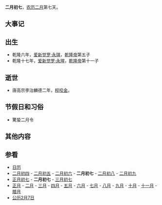 {{Lunar02Calendar}}
'''二月初七'''，[[农历|农历]][[二月_(农历)|二月]]第七天。

==大事记==

==出生==
*乾隆六年，[[爱新觉罗·永琪|爱新觉罗·永琪]]，[[乾隆帝|乾隆帝]]第五子
*乾隆十七年，[[爱新觉罗·永瑆|爱新觉罗·永瑆]]，[[乾隆帝|乾隆帝]]第十一子

==逝世==
*唐高宗李治麟德二年，[[程咬金|程咬金]]。

==节假日和习俗==
*驚蛰二月令

==其他内容==

==参看==
*[[历史上的今天|日历]]
*[[二月初四|二月初四]] - [[二月初五|二月初五]] - [[二月初六|二月初六]] - '''二月初七''' - [[二月初八|二月初八]] - [[二月初九|二月初九]]
*[[正月初七|正月初七]] - '''二月初七''' - [[三月初七|三月初七]]
*[[正月|正月]] - [[二月_(农历)|二月]] - [[三月_(农历)|三月]] - [[四月_(农历)|四月]] - [[五月_(农历)|五月]] - [[六月_(农历)|六月]] - [[七月_(农历)|七月]] - [[八月_(农历)|八月]] - [[九月_(农历)|九月]] - [[十月_(农历)|十月]] - [[十一月_(农历)|十一月]] - [[腊月|腊月]]
*[[公历|公历]][[2月7日|2月7日]]